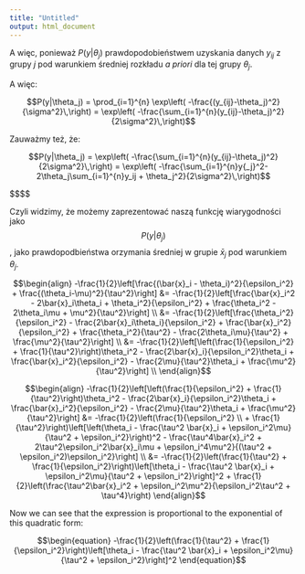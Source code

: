 ```yaml
---
title: "Untitled"
output: html_document
---
```


A więc, ponieważ $P(y|\theta_j)$ prawdopodobieństwem uzyskania danych $y_{ij}$ z grupy $j$ pod warunkiem średniej rozkładu *a priori* dla tej grupy $\theta_j$.

A więc:

$$P(y|\theta_j) = \prod_{i=1}^{n} \exp\left( -\frac{(y_{ij}-\theta_j)^2}{\sigma^2}\,\right) = \exp\left( -\frac{\sum_{i=1}^{n}(y_{ij}-\theta_j)^2}{2\sigma^2}\,\right)$$

Zauważmy też, że: 

$$P(y|\theta_j) = \exp\left( -\frac{\sum_{i=1}^{n}(y_{ij}-\theta_j)^2}{2\sigma^2}\,\right) = \exp\left( -\frac{\sum_{i=1}^{n}y{_j}^2-2\theta_j\sum_{i=1}^{n}y_ij + \theta_j^2}{2\sigma^2}\,\right)$$

$$\begin{equation}
\begin{aligned}
P(y|\theta_j) ={} & \exp\left( -\frac{\sum_{i=1}^{n}(y_{ij}-\theta_j)^2}{2\sigma^2}\,\right) \\
    ={}  & \exp\left( -\frac{\sum_{i=1}^{n}y_{ij}^2-2n_{j}\theta_j\sum_{i=1}^{n}y_{ij} + n_j\theta_j^2}{2\sigma^2}\,\right) \\
    ={}  & \exp\left( -\frac{\sum_{i=1}^{n}y_{ij}^2-2n_{j}\theta_j\sum_{i=1}^{n}y_{ij} + n_j\theta_j^2}{2\sigma^2} \frac{\frac{1}{n_j}}{\frac{1}{n_j}}\,\right) \\
    \propto{}  & \exp\left( -\frac{\sum_{i=1}^{n}\frac{y_{ij}^2}{n_j}-2\theta_j\sum_{i=1}^{n}y_{ij} + \theta_j^2}{2\frac{\sigma^2}{n_j}}\,\right);  \\
    \propto{} & \exp\left( -\frac{(\sum_{i=1}^{n}\frac{y_{ij}}{n_j}-\theta_j)^2}{\frac{\sigma^2}{n_j}}\,\right) \\
    \propto{} & \exp\left( -\frac{(\bar{x}_j-\theta_j)^2}{\frac{\sigma^2}{n_j}}\,\right); \hspace{2em}\bar{x}_j = \sum_{i=1}^{n}\frac{y_{ij}}{n_j} \\
    
\end{aligned}
\end{equation}$$

Czyli widzimy, że możemy zaprezentować naszą funkcję wiarygodności jako $$P(y|\theta_j)$$, jako prawdopodbieństwa orzymania średniej w grupie $\bar{x}_j$ pod warunkiem $\theta_j$. 




$$\begin{align}
-\frac{1}{2}\left[\frac{(\bar{x}_i - \theta_i)^2}{\epsilon_i^2} + \frac{(\theta_i-\mu)^2}{\tau^2}\right]  &= -\frac{1}{2}\left[\frac{\bar{x}_i^2 - 2\bar{x}_i\theta_i + \theta_i^2}{\epsilon_i^2} + \frac{\theta_i^2 - 2\theta_i\mu + \mu^2}{\tau^2}\right] \\
&= -\frac{1}{2}\left[\frac{\theta_i^2}{\epsilon_i^2} - \frac{2\bar{x}_i\theta_i}{\epsilon_i^2} + \frac{\bar{x}_i^2}{\epsilon_i^2} + \frac{\theta_i^2}{\tau^2} - \frac{2\theta_i\mu}{\tau^2} + \frac{\mu^2}{\tau^2}\right] \\
&= -\frac{1}{2}\left[\left(\frac{1}{\epsilon_i^2} + \frac{1}{\tau^2}\right)\theta_i^2 - \frac{2\bar{x}_i}{\epsilon_i^2}\theta_i + \frac{\bar{x}_i^2}{\epsilon_i^2} - \frac{2\mu}{\tau^2}\theta_i + \frac{\mu^2}{\tau^2}\right] \\
\end{align}$$ 


$$\begin{align}
-\frac{1}{2}\left[\left(\frac{1}{\epsilon_i^2} + \frac{1}{\tau^2}\right)\theta_i^2 - \frac{2\bar{x}_i}{\epsilon_i^2}\theta_i + \frac{\bar{x}_i^2}{\epsilon_i^2} - \frac{2\mu}{\tau^2}\theta_i + \frac{\mu^2}{\tau^2}\right] &= -\frac{1}{2}\left(\frac{1}{\epsilon_i^2} \\ + \frac{1}{\tau^2}\right)\left[\left(\theta_i - \frac{\tau^2 \bar{x}_i + \epsilon_i^2\mu}{\tau^2 + \epsilon_i^2}\right)^2 - \frac{\tau^4\bar{x}_i^2 + 2\tau^2\epsilon_i^2\bar{x}_i\mu + \epsilon_i^4\mu^2}{(\tau^2 + \epsilon_i^2)\epsilon_i^2}\right] \\
&= -\frac{1}{2}\left(\frac{1}{\tau^2} + \frac{1}{\epsilon_i^2}\right)\left[\theta_i - \frac{\tau^2 \bar{x}_i + \epsilon_i^2\mu}{\tau^2 + \epsilon_i^2}\right]^2 + \frac{1}{2}\left(\frac{\tau^2\bar{x}_i^2 + \epsilon_i^2\mu^2}{\epsilon_i^2\tau^2 + \tau^4}\right)
\end{align}$$

Now we can see that the expression is proportional to the exponential of this quadratic form:

$$\begin{equation}
-\frac{1}{2}\left(\frac{1}{\tau^2} + \frac{1}{\epsilon_i^2}\right)\left[\theta_i - \frac{\tau^2 \bar{x}_i + \epsilon_i^2\mu}{\tau^2 + \epsilon_i^2}\right]^2
\end{equation}$$




